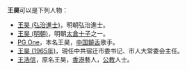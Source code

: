 {{distinguish|王淏}}
'''王昊'''可以是下列人物：

* [[王昊_(弘治進士)|王昊 (弘治進士)]]，明朝弘治進士。
* [[王昊_(明朝)|王昊 (明朝)]]，明朝[[太倉十子|太倉十子]]之一。
* [[PG_One|PG One]]，本名王昊，[[中国|中国]][[饒舌|饒舌]]歌手。
* [[王昊_(1965年)|王昊 (1965年)]]，現任中共宿迁市委书记、市人大常委会主任。
* [[王浩信|王浩信]]，原名王昊，[[香港|香港]]藝人，[[公教|公教]]人士。

{{disambig|cat=二字王姓人名消歧义|hao}}
